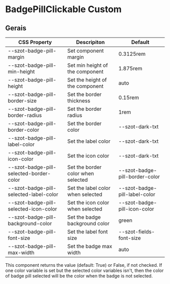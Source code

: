 
<Meta title="Components/FormFields/BadgePillClickable/Custom" />

# BadgePillClickable Custom

## Gerais

| CSS Property                            | Descripiton                        | Default                          |
| --------------------------------------- | ---------------------------------- | ---------------------------------|
| --szot-badge-pill-margin                | Set component margin               | 0.3125rem                        |
| --szot-badge-pill-min-height            | Set min height of the component    | 1.875rem                         |
| --szot-badge-pill-height                | Set the height of the component    | auto                             |
| --szot-badge-pill-border-size           | Set the border thickness           | 0.15rem                          |
| --szot-badge-pill-border-radius         | Set the border radius              | 1rem                             |
| --szot-badge-pill-border-color          | Set the border color               | --szot-dark-txt                  |
| --szot-badge-pill-label-color           | Set the label color                | --szot-dark-txt                  |
| --szot-badge-pill-icon-color            | Set the icon color                 | --szot-dark-txt                  |
| --szot-badge-pill-selected-border-color | Set the border color when selected | --szot-badge-pill-border-color   |
| --szot-badge-pill-selected-label-color  | Set the label color when selected  | --szot-badge-pill-label-color    |
| --szot-badge-pill-selected-icon-color   | Set the icon color when selected   | --szot-badge-pill-icon-color     |
| --szot-badge-pill-background-color      | Set the badge background color     | green                            |
| --szot-badge-pill-font-size             | Set the label font size            | --szot-fields-font-size          |
| --szot-badge-pill-max-width             | Set the badge max width            | auto                             |

<p>
  This component returns the value (default: True) or False, if not checked.
  If one color variable is set but the selected color variables isn't, then the color of badge pill
  selected will be the color when the badge is not selected.
</p>
